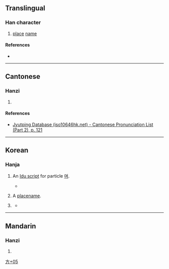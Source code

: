 {{character info}}
==Translingual==

===Han character===
{{Han char|rn=70|rad=方|as=05|sn=9|four=|canj=YSIF|ids=⿰方厼}}

# [[place]] [[name]]

====References====
* {{Han ref|kx=0482.101|dj=0844.060|hdz=32177.011|uh=65C0|ud=26048}}

----

==Cantonese==

===Hanzi===
{{yue-hanzi|jyut=[[ji5]]|y=yi5}}

# {{rfdef|yue|sort=方05}}

====References====
* [http://www.iso10646hk.net/jp/document/download.jsp Jyutping Database (iso10646hk.net) - Cantonese Pronunciation List (Part 2), p. 121]

----

==Korean==

===Hanja===
{{ko-hanja|며}}

# {{lb|ko|historical}} An [[:w:Idu script|Idu script]] for particle [[며]].
#* {{quote-book|1=zh|year=1818|author=정약용|title=목민심서|volume_plain=봉공(奉公) 6조; 제4조 문보(文報)|url=http://db.itkc.or.kr/dir/item?itemId=BT#dir/node?dataId=ITKC_BT_1288A_0040_050_0020&solrQ=query%E2%80%A0%E6%97%80$solr_sortField%E2%80%A0%EA%B7%B8%EB%A3%B9%EC%A0%95%EB%A0%AC_s%20%EC%9E%90%EB%A3%8CID_s$solr_sortOrder%E2%80%A0$solr_secId%E2%80%A0BT_AA$solr_toalCount%E2%80%A023$solr_curPos%E2%80%A01$solr_solrId%E2%80%A0BD_ITKC_BT_1288A_0040_050_0020&viewSync=OT|page=|text=吏讀者。世稱新羅薛聰所作 如是白遣爲乎'''旀'''。|translation=''Idu'', which they say that  was created by [[Seol Chong]] in [[Silla]] period -- for example 이삶고 (是白遣) and 하오며 (爲乎旀) }}
# {{lb|ko|historical}} A [[placename]].
# {{lb|ko|historical}} {{surname|ko}}
#* {{quote-book|1=zh|year=1908|title=증보문헌비고(增補文獻備考)|volume_plain=Volume 53; 졔계고 (帝系考)|entry=附氏族|url=|page=|text=鎮川'''旀'''氏，文川𨳈氏，右兩姓，韻書未詳。|translation=}}

----

==Mandarin==

===Hanzi===
{{cmn-hanzi|pin=[[mèi]] ([[mei4]])|wg=mei<sup>4</sup>}}

# {{rfdef|cmn|sort=方05}}

[[Category:Korean-only CJKV Characters|方+05]]